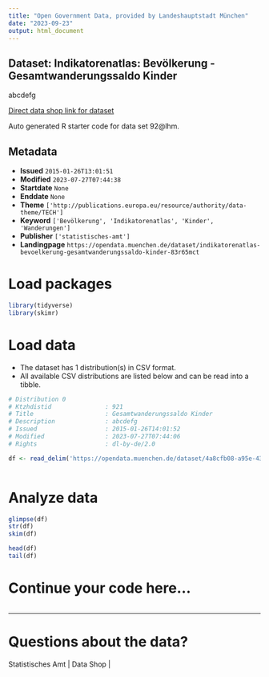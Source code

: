 ```yaml
---
title: "Open Government Data, provided by Landeshauptstadt München"
date: "2023-09-23"
output: html_document
---
```


## Dataset: Indikatorenatlas: Bevölkerung - Gesamtwanderungssaldo Kinder

abcdefg

[Direct data shop link for dataset](https://opendata.muenchen.de/dataset/92@lhm)

Auto generated R starter code for data set 92@lhm.

## Metadata

- **Issued** `2015-01-26T13:01:51`
- **Modified** `2023-07-27T07:44:38`
- **Startdate** `None`
- **Enddate** `None`
- **Theme** `['http://publications.europa.eu/resource/authority/data-theme/TECH']`
- **Keyword** `['Bevölkerung', 'Indikatorenatlas', 'Kinder', 'Wanderungen']`
- **Publisher** `['statistisches-amt']`
- **Landingpage** `https://opendata.muenchen.de/dataset/indikatorenatlas-bevoelkerung-gesamtwanderungssaldo-kinder-83r65mct`


# Load packages

```r

library(tidyverse)
library(skimr)

```

# Load data

-   The dataset has 1 distribution(s) in CSV format.
-   All available CSV distributions are listed below and can be read into a tibble.

```r

# Distribution 0
# Ktzhdistid               : 921
# Title                    : Gesamtwanderungssaldo Kinder
# Description              : abcdefg
# Issued                   : 2015-01-26T14:01:52
# Modified                 : 2023-07-27T07:44:06
# Rights                   : dl-by-de/2.0

df <- read_delim('https://opendata.muenchen.de/dataset/4a8cfb08-a95e-431e-ba68-f282f2958a2d/resource/247e071b-b46e-4523-862c-db2ccd2ed302/download/indikat_bevoelkerung_gesamtwanderungssaldo_kinder_240723.csv')



```

# Analyze data

```r

glimpse(df)
str(df)
skim(df)

head(df)
tail(df)

```

# Continue your code here...

```r

```

------------------------------------------------------------------------

# Questions about the data?

Statistisches Amt | Data Shop | 
